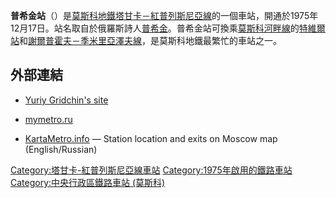 {{Infobox station
|name          = 普希金
|native_name   = Пушкинская
|native_name_lang=ru
|type          = [[莫斯科地鐵|莫斯科地鐵]]車站
|image         = Metro MSK Line7 Pushkinskaya.jpg
|image_size    =
|image_caption = 
|address       = [[中央行政區_(莫斯科)|中央行政區]][[特維爾區|特維爾區]]
|borough       = [[莫斯科|莫斯科]]
|country       = [[俄羅斯|俄羅斯]]
|coordinates   = {{coord|55.7650|37.6079|display=inline,title}}
|line          = {{MOSMETRO-bull|7|text=1}}
|other         = '''[[巴士|巴士]]'''：м1、м5、м40、е30、с344、с511、н1、н12
|structure     = 
|platform      = 1個[[島式月台|島式月台]]
|depth         = {{convert|51|m}}
|levels        = 1層
|tracks        = 2條
|parking       = 無
|opened        = {{start date and age|df=yes|1975|12|17}}
|closed        = 
|rebuilt       = 
|ADA           = 
|code          = 119
|owned         = 莫斯科地鐵
|zone          = 
|former        = 
|passengers    = 
|pass_year     = 
|pass_percent  = 
|pass_system   = 
|mpassengers   = 
|services      = 
|map_type      = Central Moscow
|AlternativeMap= Central Moscow grayscale.png
|map_overlay   = Central Moscow metro lines.svg
|map_caption   = 
|route_map     = 
|map_state     = collapsed
}}

'''普希金站'''（{{lang-rus|Пушкинская|Pushkinskaya}}）是[[莫斯科地鐵|莫斯科地鐵]][[塔甘卡－紅普列斯尼亞線|塔甘卡－紅普列斯尼亞線]]的一個車站，開通於1975年12月17日。站名取自於俄羅斯詩人[[普希金|普希金]]。普希金站可換乘[[莫斯科河畔線|莫斯科河畔線]]的[[特維爾站|特維爾站]]和[[謝爾普霍夫－季米里亞澤夫線|謝爾普霍夫－季米里亞澤夫線]]，是莫斯科地鐵最繁忙的車站之一。

==外部連結==
{{Commons category|Pushkinskaya (Moscow Metro)}}
* {{ru icon}} [http://news.metro.ru/f710.html Yuriy Gridchin's site] {{Wayback|url=http://news.metro.ru/f710.html |date=20200220185827 }}
* {{ru icon}} [https://web.archive.org/web/20070608125534/http://www.mymetro.ru/cgi-bin/list.pl?lng=ru&a=1&b=7&c=11 mymetro.ru]
* {{en icon}} [http://www.kartametro.info/?hl=EN&ms=Pushkinskaya&z=17&t=k KartaMetro.info] — Station location and exits on Moscow map (English/Russian)
{{塔甘卡－紅普列斯尼亞線}}
[[Category:塔甘卡-紅普列斯尼亞線車站|Category:塔甘卡-紅普列斯尼亞線車站]]
[[Category:1975年啟用的鐵路車站|Category:1975年啟用的鐵路車站]]
[[Category:中央行政區鐵路車站_(莫斯科)|Category:中央行政區鐵路車站 (莫斯科)]]